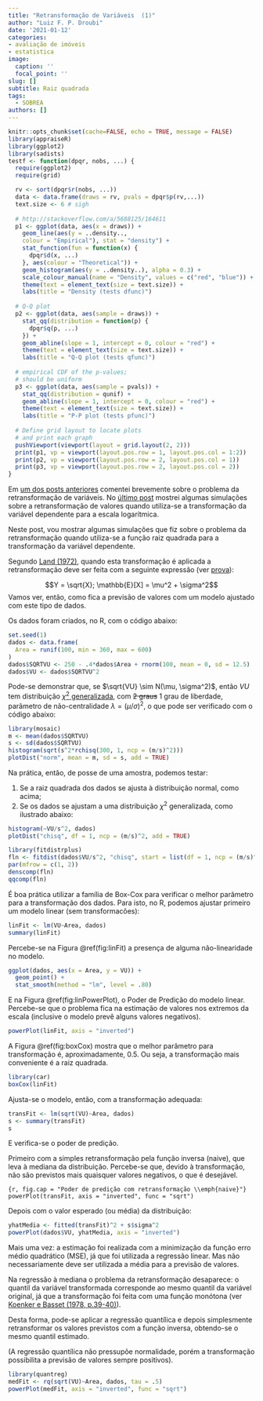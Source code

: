```yaml
---
title: "Retransformação de Variáveis  (1)"
author: "Luiz F. P. Droubi"
date: '2021-01-12'
categories:
- avaliação de imóveis
- estatistica
image:
  caption: ''
  focal_point: ''
slug: []
subtitle: Raiz quadrada
tags: 
  - SOBREA
authors: []
---
```


```r
knitr::opts_chunk$set(cache=FALSE, echo = TRUE, message = FALSE)
library(appraiseR)
library(ggplot2)
library(sadists)
testf <- function(dpqr, nobs, ...) {
  require(ggplot2)
  require(grid)

  rv <- sort(dpqr$r(nobs, ...))
  data <- data.frame(draws = rv, pvals = dpqr$p(rv,...))
  text.size <- 6 # sigh
  
  # http://stackoverflow.com/a/5688125/164611
  p1 <- ggplot(data, aes(x = draws)) +
    geom_line(aes(y = ..density..,
    colour = "Empirical"), stat = "density") +
    stat_function(fun = function(x) {
      dpqr$d(x, ...)
    }, aes(colour = "Theoretical")) +
    geom_histogram(aes(y = ..density..), alpha = 0.3) + 
    scale_colour_manual(name = "Density", values = c("red", "blue")) +
    theme(text = element_text(size = text.size)) +
    labs(title = "Density (tests dfunc)")
  
  # Q-Q plot
  p2 <- ggplot(data, aes(sample = draws)) +
    stat_qq(distribution = function(p) {
      dpqr$q(p, ...)
    }) + 
    geom_abline(slope = 1, intercept = 0, colour = "red") + 
    theme(text = element_text(size = text.size)) +
    labs(title = "Q-Q plot (tests qfunc)")
  
  # empirical CDF of the p-values;
  # should be uniform
  p3 <- ggplot(data, aes(sample = pvals)) +
    stat_qq(distribution = qunif) +
    geom_abline(slope = 1, intercept = 0, colour = "red") + 
    theme(text = element_text(size = text.size)) +
    labs(title = "P-P plot (tests pfunc)")
  
  # Define grid layout to locate plots
  # and print each graph
  pushViewport(viewport(layout = grid.layout(2, 2)))
  print(p1, vp = viewport(layout.pos.row = 1, layout.pos.col = 1:2))
  print(p2, vp = viewport(layout.pos.row = 2, layout.pos.col = 1))
  print(p3, vp = viewport(layout.pos.row = 2, layout.pos.col = 2))
}
```

Em [um dos posts anteriores](https://droubi.me/post/2020-12-30-implica%C3%A7%C3%B5es-da-utiliza%C3%A7%C3%A3o-de-transforma%C3%A7%C3%B5es-sobre-a-vari%C3%A1vel-dependente/) comentei brevemente sobre o problema da retransformação de variáveis. No [último post](https://droubi.me/post/2021-01-07-fun%C3%A7%C3%B5es-de-perda-e-fun%C3%A7%C3%B5es-escore/)
mostrei algumas simulações sobre a retransformação de valores quando utiliza-se
a transformação da variável dependente para a escala logarítmica.

Neste post, vou mostrar algumas simulações que fiz sobre o problema da 
retransformação quando utiliza-se a função raiz quadrada para a transformação da
variável dependente.

Segundo  [Land (1972)](https://projecteuclid.org/download/pdf_1/euclid.aoms/1177693235),
quando esta transformação é aplicada a retransformação deve ser feita com a
seguinte expressão (ver [prova](https://math.stackexchange.com/a/461313)):

$$Y = \sqrt{X}; \mathbb{E}[X] = \mu^2 + \sigma^2$$
Vamos ver, então, como fica a previsão de valores com um modelo ajustado com
este tipo de dados.

Os dados foram criados, no R, com o código abaixo:

```r
set.seed(1)
dados <- data.frame(
  Area = runif(100, min = 360, max = 600)
)
dados$SQRTVU <- 250 - .4*dados$Area + rnorm(100, mean = 0, sd = 12.5)
dados$VU <- dados$SQRTVU^2
```

Pode-se demonstrar que, se $\sqrt{VU} \sim N(\mu, \sigma^2)$, então $VU$ tem
distribuição [$\chi^2$
generalizada](https://en.wikipedia.org/wiki/Generalized_chi-squared_distribution),
com ~~2 graus~~ 1 grau de liberdade, parâmetro de não-centralidade $\lambda =
(\mu/\sigma)^2$, o que pode ser verificado com o código abaixo:

```r
library(mosaic)
m <- mean(dados$SQRTVU)
s <- sd(dados$SQRTVU)
histogram(sqrt(s^2*rchisq(300, 1, ncp = (m/s)^2)))
plotDist("norm", mean = m, sd = s, add = TRUE)
```

Na prática, então, de posse de uma amostra, podemos testar:

1. Se a raiz quadrada dos dados se ajusta à distribuição normal, como acima;
2. Se os dados se ajustam a uma distribuição $\chi^2$ generalizada, como 
ilustrado abaixo:

```r
histogram(~VU/s^2, dados)
plotDist("chisq", df = 1, ncp = (m/s)^2, add = TRUE)
```


```r
library(fitdistrplus)
fln <- fitdist(dados$VU/s^2, "chisq", start = list(df = 1, ncp = (m/s)^2))
par(mfrow = c(1, 2))
denscomp(fln)
qqcomp(fln)
```

É boa prática utilizar a família de Box-Cox para verificar o melhor parâmetro 
para a transformação dos dados. Para isto, no R, podemos ajustar primeiro um
modelo linear (sem transformacões):

```r
linFit <- lm(VU~Area, dados)
summary(linFit)
```

Percebe-se na Figura \@ref(fig:linFit) a presença de alguma não-linearidade no
modelo.

```r
ggplot(dados, aes(x = Area, y = VU)) + 
  geom_point() +
  stat_smooth(method = "lm", level = .80)
```

E na Figura \@ref(fig:linPowerPlot), o Poder de Predição do modelo linear. 
Percebe-se que o problema fica na estimação de valores nos extremos da escala 
(inclusive o modelo prevê alguns valores negativos).

```r
powerPlot(linFit, axis = "inverted")
```

A Figura \@ref(fig:boxCox) mostra que o melhor parâmetro para transformação 
é, aproximadamente, 0.5. Ou seja, a transformação mais conveniente é a raiz
quadrada.

```r
library(car)
boxCox(linFit)
```

Ajusta-se o modelo, então, com a transformação adequada:

```r
transFit <- lm(sqrt(VU)~Area, dados)
s <- summary(transFit)
s
```

E verifica-se o poder de predição.

Primeiro com a simples retransformação pela função inversa (naive), que
leva à mediana da distribuição. Percebe-se que, devido à transformação, não são
previstos mais quaisquer valores negativos, o que é desejável.

```{r, fig.cap = "Poder de predição com retransformação \\emph{naive}"}
powerPlot(transFit, axis = "inverted", func = "sqrt")
```

Depois com o valor esperado (ou média) da distribuição:

```r
yhatMedia <- fitted(transFit)^2 + s$sigma^2
powerPlot(dados$VU, yhatMedia, axis = "inverted")
```

Mais uma vez: a estimação foi realizada com a minimização da função erro médio 
quadrático (MSE), já que foi utilizada a regressão linear. Mas não 
necessariamente deve ser utilizada a média para a previsão de valores.

Na regressão à mediana o problema da retransformação desaparece: o quantil da
variável transformada corresponde ao mesmo quantil da variável original, já que 
a transformação foi feita com uma função monótona (ver [Koenker e Basset (1978, p.39-40)](https://www.jstor.org/stable/1913643)).

Desta forma, pode-se aplicar a regressão quantílica e depois simplesmente 
retransformar os valores previstos com a função inversa, obtendo-se o mesmo
quantil estimado. 

(A regressão quantílica não pressupõe normalidade, porém a transformação
possibilita a previsão de valores sempre positivos).

```r
library(quantreg)
medFit <- rq(sqrt(VU)~Area, dados, tau = .5)
powerPlot(medFit, axis = "inverted", func = "sqrt")
```

